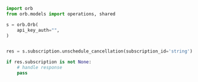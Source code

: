 ```python UnscheduleCancellation.py
import orb
from orb.models import operations, shared

s = orb.Orb(
    api_key_auth="",
)


res = s.subscription.unschedule_cancellation(subscription_id='string')

if res.subscription is not None:
    # handle response
    pass
```
